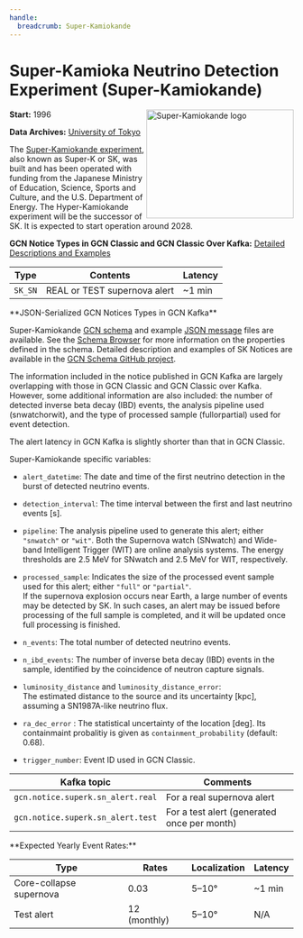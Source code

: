 ```yaml
---
handle:
  breadcrumb: Super-Kamiokande
---
```




# Super-Kamioka Neutrino Detection Experiment (Super-Kamiokande)

<img
  src={logo}
  align="right"
  width="261"
  height="193"
  alt="Super-Kamiokande logo"
  className="grid-col-6 mobile-lg:grid-col-4 tablet:grid-col-2 desktop:grid-col-3 height-auto"
/>

**Start:** 1996

**Data Archives:**
[University of Tokyo](https://www-sk.icrr.u-tokyo.ac.jp/en/sk/for-reseacher/)

The [Super-Kamiokande experiment](https://www-sk.icrr.u-tokyo.ac.jp/en/sk/), also known as Super-K or SK, was built and has been operated with funding from the Japanese Ministry of Education, Science, Sports and Culture, and the U.S. Department of Energy.
The Hyper-Kamiokande experiment will be the successor of SK. It is expected to start operation around 2028.

**GCN Notice Types in GCN Classic and GCN Classic Over Kafka:**
[Detailed Descriptions and Examples](https://gcn.gsfc.nasa.gov/sk_sn.html)

| Type    | Contents                     | Latency |
| ------- | ---------------------------- | ------- |
| `SK_SN` | REAL or TEST supernova alert | ~1 min  |

<WithFeature SK_JSON>
**JSON-Serialized GCN Notices Types in GCN Kafka**

Super-Kamiokande [GCN schema](/schema/stable/gcn/notices/superk/sn_alert.schema.json) and example [JSON message](/schema/stable/gcn/notices/superk/sn_alert.real.example.json) files are available. See the [Schema Browser](/docs/schema/stable/gcn/notices/superk/sn_alert.schema.json) for more information on the properties defined in the schema. Detailed description and examples of SK Notices are available in the [GCN Schema GitHub project](https://github.com/nasa-gcn/gcn-schema/tree/main/gcn/notices/superk).

The information included in the notice published in GCN Kafka are largely overlapping with those in GCN Classic and GCN Classic over Kafka. However, some additional information are also included: the number of detected inverse beta decay (IBD) events, the analysis pipeline used (snwatchorwit), and the type of processed sample (fullorpartial) used for event detection.

The alert latency in GCN Kafka is slightly shorter than that in GCN Classic.

Super-Kamiokande specific variables:

- `alert_datetime`: The date and time of the first neutrino detection in the burst of detected neutrino events.

- `detection_interval`: The time interval between the first and last neutrino events [s].

- `pipeline`: The analysis pipeline used to generate this alert; either `"snwatch"` or `"wit"`. Both the Supernova watch (SNwatch) and Wide-band Intelligent Trigger (WIT) are online analysis systems. The energy thresholds are 2.5 MeV for SNwatch and 2.5 MeV for WIT, respectively.

- `processed_sample`: Indicates the size of the processed event sample used for this alert; either `"full"` or `"partial"`.  
  If the supernova explosion occurs near Earth, a large number of events may be detected by SK. In such cases, an alert may be issued before processing of the full sample is completed, and it will be updated once full processing is finished.

- `n_events`: The total number of detected neutrino events.

- `n_ibd_events`: The number of inverse beta decay (IBD) events in the sample, identified by the coincidence of neutron capture signals.

- `luminosity_distance` and `luminosity_distance_error`:  
  The estimated distance to the source and its uncertainty [kpc], assuming a SN1987A-like neutrino flux.

- `ra_dec_error` : The statistical uncertainty of the location [deg]. Its containmaint probalitiy is given as `containment_probability` (default: 0.68).

- `trigger_number`: Event ID used in GCN Classic.

<div className="overflow-table">

| Kafka topic                       | Comments                                    |
| --------------------------------- | ------------------------------------------- |
| `gcn.notice.superk.sn_alert.real` | For a real supernova alert                  |
| `gcn.notice.superk.sn_alert.test` | For a test alert (generated once per month) |

 </div>
</WithFeature>
**Expected Yearly Event Rates:**

<div className="overflow-table">

| Type                    | Rates        | Localization | Latency |
| ----------------------- | ------------ | ------------ | ------- |
| Core-collapse supernova | 0.03         | 5–10°        | ~1 min  |
| Test alert              | 12 (monthly) | 5–10°        | N/A     |

</div>
